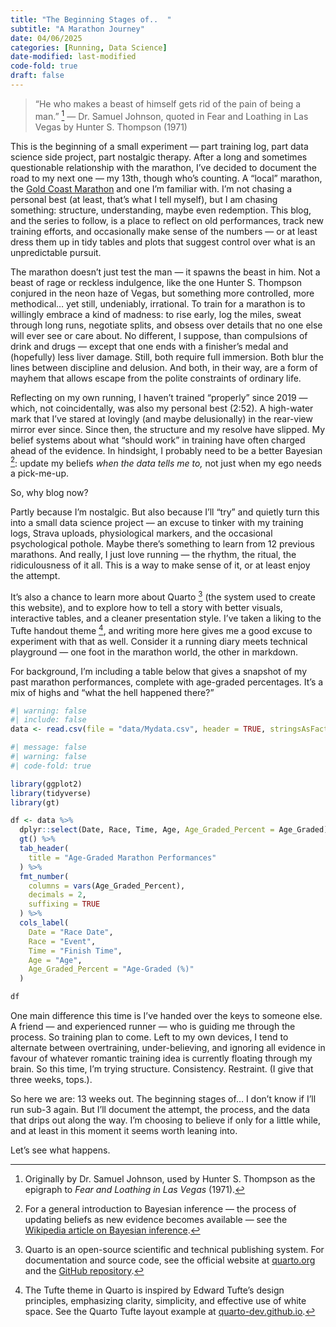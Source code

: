 ```yaml
---
title: "The Beginning Stages of..  "
subtitle: "A Marathon Journey"
date: 04/06/2025
categories: [Running, Data Science]
date-modified: last-modified
code-fold: true
draft: false
---
```


> “He who makes a beast of himself gets rid of the pain of being a man.” [^1] — Dr. Samuel Johnson, quoted in Fear and Loathing in Las Vegas by Hunter S. Thompson (1971)  

This is the beginning of a small experiment — part training log, part data science side project, part nostalgic therapy. After a long and sometimes questionable relationship with the marathon, I’ve decided to document the road to my next one — my 13th, though who's counting. A "local" marathon, the [Gold Coast Marathon](https://goldcoastmarathon.com.au/) and one I'm familiar with. I’m not chasing a personal best (at least, that’s what I tell myself), but I am chasing something: structure, understanding, maybe even redemption. This blog, and the series to follow, is a place to reflect on old performances, track new training efforts, and occasionally make sense of the numbers — or at least dress them up in tidy tables and plots that suggest control over what is an unpredictable pursuit.

The marathon doesn’t just test the man — it spawns the beast in him. Not a beast of rage or reckless indulgence, like the one Hunter S. Thompson conjured in the neon haze of Vegas, but something more controlled, more methodical… yet still, undeniably, irrational. To train for a marathon is to willingly embrace a kind of madness: to rise early, log the miles, sweat through long runs, negotiate splits, and obsess over details that no one else will ever see or care about.
No different, I suppose, than compulsions of drink and drugs — except that one ends with a finisher’s medal and (hopefully) less liver damage. Still, both require full immersion. Both blur the lines between discipline and delusion. And both, in their way, are a form of mayhem that allows escape from the polite constraints of ordinary life.

[^1]: Originally by Dr. Samuel Johnson, used by Hunter S. Thompson as the epigraph to *Fear and Loathing in Las Vegas* (1971).

Reflecting on my own running, I haven’t trained “properly” since 2019 — which, not coincidentally, was also my personal best (2:52). A high-water mark that I’ve stared at lovingly (and maybe delusionally) in the rear-view mirror ever since. Since then, the structure and my resolve have slipped. My belief systems about what "should work" in training have often charged ahead of the evidence. In hindsight, I probably need to be a better Bayesian [^4]: update my beliefs *when the data tells me to,* not just when my ego needs a pick-me-up.

[^4]: For a general introduction to Bayesian inference — the process of updating beliefs as new evidence becomes available — see the [Wikipedia article on Bayesian inference](https://en.wikipedia.org/wiki/Bayesian_inference).

So, why blog now?

Partly because I’m nostalgic. But also because I’ll “try” and quietly turn this into a small data science project — an excuse to tinker with my training logs, Strava uploads, physiological markers, and the occasional psychological pothole. Maybe there’s something to learn from 12 previous marathons. And really, I just love running — the rhythm, the ritual, the ridiculousness of it all. This is a way to make sense of it, or at least enjoy the attempt.

It’s also a chance to learn more about Quarto [^2] (the system used to create this website), and to explore how to tell a story with better visuals, interactive tables, and a cleaner presentation style. I’ve taken a liking to the Tufte handout theme [^3], and writing more here gives me a good excuse to experiment with that as well. Consider it a running diary meets technical playground — one foot in the marathon world, the other in markdown.

[^2]: Quarto is an open-source scientific and technical publishing system. For documentation and source code, see the official website at [quarto.org](https://www.quarto.org) and the [GitHub repository](https://www.github.com/quarto-dev/quarto-cli).

[^3]: The Tufte theme in Quarto is inspired by Edward Tufte’s design principles, emphasizing clarity, simplicity, and effective use of white space. See the Quarto Tufte layout example at [quarto-dev.github.io](https://quarto-dev.github.io/quarto-gallery/page-layout/tufte.html).

For background, I'm including a table below that gives a snapshot of my past marathon performances, complete with age-graded percentages. It’s a mix of highs and “what the hell happened there?” 



```r
#| warning: false
#| include: false
data <- read.csv(file = "data/Mydata.csv", header = TRUE, stringsAsFactors=TRUE, na.strings = c("", "NA"))


```

```r
#| message: false
#| warning: false
#| code-fold: true

library(ggplot2)
library(tidyverse)
library(gt)

df <- data %>%
  dplyr::select(Date, Race, Time, Age, Age_Graded_Percent = Age_Graded) %>% 
  gt() %>%
  tab_header(
    title = "Age-Graded Marathon Performances"
  ) %>%
  fmt_number(
    columns = vars(Age_Graded_Percent),
    decimals = 2,
    suffixing = TRUE
  ) %>%
  cols_label(
    Date = "Race Date",
    Race = "Event",
    Time = "Finish Time",
    Age = "Age",
    Age_Graded_Percent = "Age-Graded (%)"
  )

df
```

One main difference this time is I’ve handed over the keys to someone else. A friend — and experienced runner — who is guiding me through the process. So training plan to come. Left to my own devices, I tend to alternate between overtraining, under-believing, and ignoring all evidence in favour of whatever romantic training idea is currently floating through my brain. So this time, I’m trying structure. Consistency. Restraint. (I give that three weeks, tops.). 

So here we are: 13 weeks out. The beginning stages of… I don’t know if I’ll run sub-3 again. But I’ll document the attempt, the process, and the data that drips out along the way. I’m choosing to believe if only for a little while, and at least in this moment it seems worth leaning into. 

Let’s see what happens.

